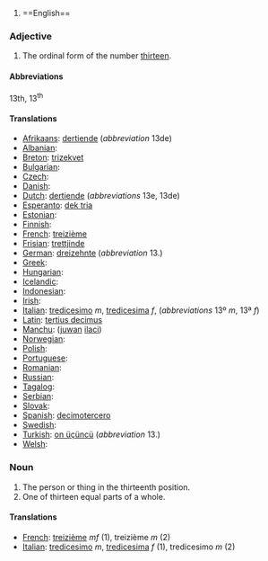 #==English==

===Adjective===

# The ordinal form of the number [[thirteen]].

====Abbreviations====
13th, 13<sup>th</sup>

====Translations====

* [[Afrikaans]]: [[dertiende]] (''abbreviation'' 13de)
* [[Albanian]]: [[]]
* [[Breton]]: [[trizekvet]]
* [[Bulgarian]]: [[]]
* [[Czech]]: [[]]
* [[Danish]]: [[]]
* [[Dutch]]: [[dertiende]] (''abbreviations'' 13e, 13de)
* [[Esperanto]]: [[dek tria]]
* [[Estonian]]: [[]]
* [[Finnish]]: [[]]
* [[French]]: [[treizième]]
* [[Frisian]]: [[trettjinde]]
* [[German]]: [[dreizehnte]] (''abbreviation'' 13.)
* [[Greek]]: [[]]
* [[Hungarian]]: [[]]
* [[Icelandic]]: [[]]
* [[Indonesian]]: [[]]
* [[Irish]]: [[]]
* [[Italian]]: [[tredicesimo]] ''m'', [[tredicesima]] ''f'', (''abbreviations'' 13º ''m'', 13ª ''f'')
* [[Latin]]: [[tertius decimus]]
* [[Manchu]]: ([[juwan]] [[ilaci]])
* [[Norwegian]]: [[]]
* [[Polish]]: [[]]
* [[Portuguese]]: [[]]
* [[Romanian]]: [[]]
* [[Russian]]: [[]]
* [[Tagalog]]: [[]]
* [[Serbian]]: [[]]
* [[Slovak]]: [[]]
* [[Spanish]]: [[decimotercero]]
* [[Swedish]]: [[]]
* [[Turkish]]: [[on üçüncü]] (''abbreviation'' 13.)
* [[Welsh]]: [[]]

===Noun===

#The person or thing in the thirteenth position.
#One of thirteen equal parts of a whole.

====Translations====

*[[French]]: [[treizième]] ''mf'' (1), treizième ''m'' (2)
*[[Italian]]: [[tredicesimo]] ''m'', [[tredicesima]] ''f'' (1), tredicesimo ''m'' (2)